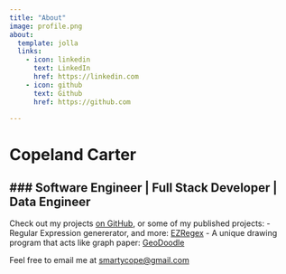 ```yaml
---
title: "About"
image: profile.png
about:
  template: jolla
  links:
    - icon: linkedin
      text: LinkedIn
      href: https://linkedin.com
    - icon: github
      text: Github
      href: https://github.com

---
```


# Copeland Carter
### Software Engineer | Full Stack Developer | Data Engineer
---
Check out my projects [on GitHub](https://github.com/smartycope), or some of my published projects:
- Regular Expression genererator, and more: [EZRegex](http://ezregex.org)
- A unique drawing program that acts like graph paper: [GeoDoodle](http://smartycope.github.io/geodoodle)

Feel free to email me at [smartycope@gmail.com](emailto:smartycope@gmail.com)
